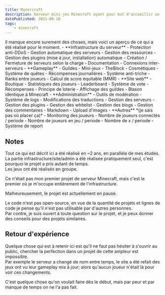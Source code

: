 ```yaml
---
title: Mazercraft 
description: Serveur mini-jeu Minecraft ayant pour but d'accueillir un grand nombre de joueurs sur des jeux inédits.
datePublished: 2021-09-18
tags:
    - minecraft
---
```


<Wip title="Travail réalisé">
Il manque encore surement des choses, mais voici un aperçu de ce qui a été réalisé pour le moment.
    - **Infrastructure du serveur**
        - Protection anti-DDoS
        - Gestion automatique des serveurs
            - Gestion des ressources
            - Gestion des plugins (mise à jour, installation) automatique
            - Création / Fermeture de serveurs selon la charge
        - Documentation 
        - Connexions inter-serveurs
    - **Gameplay**
        - Guildes
        - Mini-jeux
            - TheBlock
        - Cosmétiques
        - Système de quêtes
        - Récompenses journalières
        - Système anti-triche
        - Ranks entre joueurs
            - Calcul de score équitable (MMR)
    - **Site web**
        - Boutique
        - Statistiques des joueurs
        - Leaderboard
        - Système de vote
            - Récompenses
            - Principe de loterie
        - Affichage des guildes
            - Blason identique à Minecraft
    - **Administration**
        - Outils de modération
        - Système de logs
        - Modifications des traductions
        - Gestion des serveurs
        - Gestion des plugins
        - Gestion des whitelist
        - Gestion des blogs
            - Gestion des commentaires
            - Markdown
            - Upload d'images
    - **Autres** *(je sais pas où placer ça)*
        - Monitoring des joueurs
            - Nombre de joueurs connectés / periode
            - Nombre de joueurs en jeu / periode
            - Nombre de x / periode
        - Système de report
</Wip>

## Notes

Tout ce qui est décrit ici a été réalisé en ~2 ans, en parallèle de mes études.<br/>
La partie infrastructure/site/admin a été réalisée pratiquement seul, c'est pourquoi le projet a pris autant de temps.<br/>
Les jeux ont été réalisés en groupe.

Ce n'était pas mon premier projet de serveur Minecraft, mais c'est le premier où je m'occupe entièrement de l'infrastructure.<br/>

Malheureusement, le projet est actuellement en pause.<br/>

Le code n'est pas open-source, en vue de la quantité de projets et lignes de code je pense qu'il n'est pas utilisable par d'autres personnes.<br/>
Par contre, je suis ouvert à toute question sur le projet, et je peux donner des conseils pour des projets similaires.<br/>

## Retour d'expérience

Quelque chose qui est à retenir ici est qu'il ne faut pas hésiter à s'ouvrir au public, chercher la perfection dans un projet de cette ampleur est impossible.<br/>
Par exemple le serveur a changé de nom entre temps, le site a été refait des jeux ont vu leur gameplay mis à jour; alors qu'aucun joueur n'était là pour voir ces changements.<br/>

C'est quelque chose qu'on voulait faire dès le début, mais par peur et par manque de temps on ne l'a pas fait.<br/>
